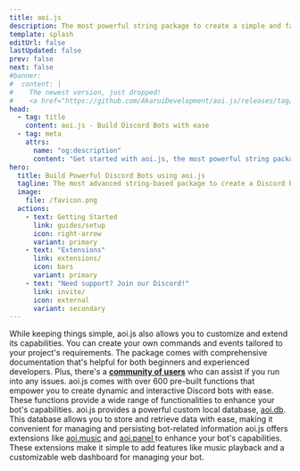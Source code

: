 ```yaml
---
title: aoi.js
description: The most powerful string package to create a simple and fast Discord Bot.
template: splash
editUrl: false
lastUpdated: false
prev: false
next: false
#banner:
#  content: |
#    The newest version, just dropped!
#    <a href="https://github.com/AkaruiDevelopment/aoi.js/releases/tag/6.5.6">Read the Changelogs</a>
head:
  - tag: title
    content: aoi.js - Build Discord Bots with ease
  - tag: meta
    attrs:
      name: "og:description"
      content: "Get started with aoi.js, the most powerful string package to create a simple and fast Discord Bot."
hero:
  title: Build Powerful Discord Bots using aoi.js
  tagline: The most advanced string-based package to create a Discord Bot fast and powerful
  image:
    file: /favicon.png
  actions:
    - text: Getting Started
      link: guides/setup
      icon: right-arrow
      variant: primary
    - text: "Extensions"
      link: extensions/
      icon: bars
      variant: primary
    - text: "Need support? Join our Discord!"
      link: invite/
      icon: external
      variant: secondary
---
```


<Version pkgName="aoi.js" />

<CardGrid stagger>
  <Card title="Easy-to-use" icon="rocket">
    While keeping things simple, aoi.js also allows you to customize and extend
    its capabilities. You can create your own commands and events tailored to
    your project's requirements.
  </Card>
  <Card title="Community" icon="discord">
    The package comes with comprehensive documentation that's helpful for both
    beginners and experienced developers. Plus, there's a <b><a class="linkStyle" href="invite/">community of users<Icon name="external" size="1rem" /></a></b>
    who can assist if you run into any issues.
  </Card>
  <Card title="Pre-built Functions" icon="puzzle">
    aoi.js comes with over 600 pre-built functions that empower you to create
    dynamic and interactive Discord bots with ease. These functions provide a
    wide range of functionalities to enhance your bot's capabilities.
  </Card>
  <Card title="Built-in Custom Local Database" icon="document">
    aoi.js provides a powerful custom local database, <a class="linkStyle" href="extensions/">aoi.db<Icon name="external" size="1rem" /></a>. This database allows you to store and retrieve data with ease, making it
    convenient for managing and persisting bot-related information
  </Card>
  <Card title="Extensions for Added Functionality" icon="puzzle">
    aoi.js offers extensions like <a class="linkStyle" href="extensions/">aoi.music<Icon name="external" size="1rem" /></a> and <a class="linkStyle" href="extensions/">aoi.panel <Icon name="external" size="1rem" /></a> to enhance your bot's capabilities. These extensions make it simple to add
    features like music playback and a customizable web dashboard for managing
    your bot.
  </Card>
</CardGrid>